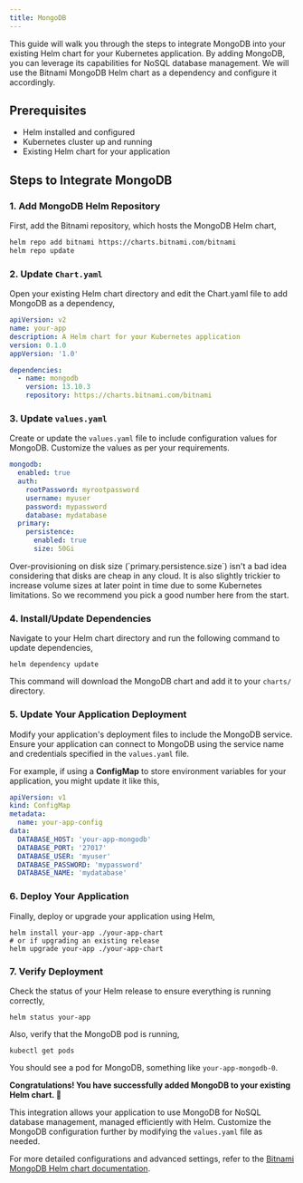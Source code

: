 ```yaml
---
title: MongoDB
---
```


This guide will walk you through the steps to integrate MongoDB into your existing Helm chart for your Kubernetes
application. By adding MongoDB, you can leverage its capabilities for NoSQL database management. We will use the Bitnami
MongoDB Helm chart as a dependency and configure it accordingly.

## Prerequisites

- Helm installed and configured
- Kubernetes cluster up and running
- Existing Helm chart for your application

## Steps to Integrate MongoDB

### 1. Add MongoDB Helm Repository

First, add the Bitnami repository, which hosts the MongoDB Helm chart,

```sh
helm repo add bitnami https://charts.bitnami.com/bitnami
helm repo update
```

### 2. Update `Chart.yaml`

Open your existing Helm chart directory and edit the Chart.yaml file to add MongoDB as a dependency,

```yaml Chart.yaml
apiVersion: v2
name: your-app
description: A Helm chart for your Kubernetes application
version: 0.1.0
appVersion: '1.0'

dependencies:
  - name: mongodb
    version: 13.10.3
    repository: https://charts.bitnami.com/bitnami
```

### 3. Update `values.yaml`

Create or update the `values.yaml` file to include configuration values for MongoDB. Customize the values as per your
requirements.

```yaml values.yaml
mongodb:
  enabled: true
  auth:
    rootPassword: myrootpassword
    username: myuser
    password: mypassword
    database: mydatabase
  primary:
    persistence:
      enabled: true
      size: 50Gi
```

<Tip>
  Over-provisioning on disk size (`primary.persistence.size`) isn't a bad idea considering that disks are cheap in any
  cloud. It is also slightly trickier to increase volume sizes at later point in time due to some Kubernetes
  limitations. So we recommend you pick a good number here from the start.
</Tip>

### 4. Install/Update Dependencies

Navigate to your Helm chart directory and run the following command to update dependencies,

```shell
helm dependency update
```

This command will download the MongoDB chart and add it to your `charts/` directory.

### 5. Update Your Application Deployment

Modify your application's deployment files to include the MongoDB service. Ensure your application can connect to
MongoDB using the service name and credentials specified in the `values.yaml` file.

For example, if using a **ConfigMap** to store environment variables for your application, you might update it like
this,

```yaml templates/configmap.yaml
apiVersion: v1
kind: ConfigMap
metadata:
  name: your-app-config
data:
  DATABASE_HOST: 'your-app-mongodb'
  DATABASE_PORT: '27017'
  DATABASE_USER: 'myuser'
  DATABASE_PASSWORD: 'mypassword'
  DATABASE_NAME: 'mydatabase'
```

### 6. Deploy Your Application

Finally, deploy or upgrade your application using Helm,

```shell
helm install your-app ./your-app-chart
# or if upgrading an existing release
helm upgrade your-app ./your-app-chart
```

### 7. Verify Deployment

Check the status of your Helm release to ensure everything is running correctly,

```shell
helm status your-app
```

Also, verify that the MongoDB pod is running,

```shell
kubectl get pods
```

You should see a pod for MongoDB, something like `your-app-mongodb-0`.

**Congratulations! You have successfully added MongoDB to your existing Helm chart. 🚀**

This integration allows your application to use MongoDB for NoSQL database management, managed efficiently with Helm.
Customize the MongoDB configuration further by modifying the `values.yaml` file as needed.

For more detailed configurations and advanced settings, refer to the
[Bitnami MongoDB Helm chart documentation](https://github.com/bitnami/charts/tree/main/bitnami/mongodb#readme).
